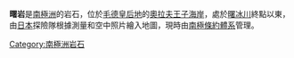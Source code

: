 {{Coord|68|4|S|42|55|E|display=title}}

'''曙岩'''是[[南極洲|南極洲]]的岩石，位於[[毛德皇后地|毛德皇后地]]的[[奧拉夫王子海岸|奧拉夫王子海岸]]，處於[[曙冰川|曙冰川]]終點以東，由[[日本|日本]]探險隊根據測量和空中照片繪入地圖，現時由[[南極條約體系|南極條約體系]]管理。

{{Antarctica-geo-stub}}
[[Category:南極洲岩石|Category:南極洲岩石]]